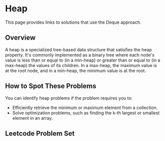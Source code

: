 

# Heap

This page provides links to solutions that use the Deque approach.

## Overview
A heap is a specialized tree-based data structure that satisfies the heap property. It's commonly implemented as a binary tree where each node's value is less than or equal to (in a min-heap) or greater than or equal to (in a max-heap) the values of its children. In a max-heap, the maximum value is at the root node, and in a min-heap, the minimum value is at the root.

## How to Spot These Problems

You can identify heap problems if the problem requires you to:

- Efficiently retrieve the minimum or maximum element from a collection.
- Solve optimization problems, such as finding the k-th largest or smallest element in an array.

## Leetcode Problem Set
